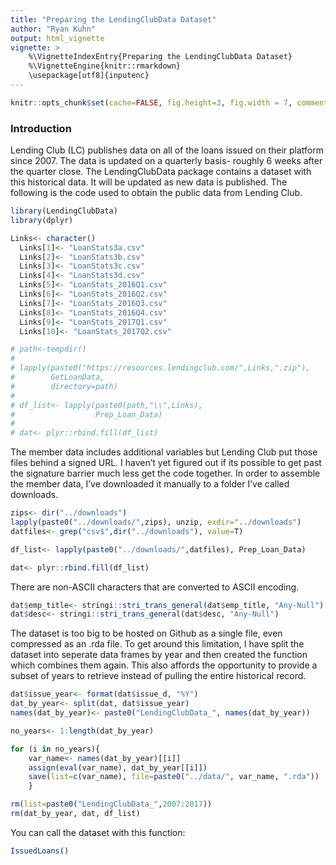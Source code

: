 ```yaml
---
title: "Preparing the LendingClubData Dataset"
author: "Ryan Kuhn"
output: html_vignette
vignette: >
    %\VignetteIndexEntry{Preparing the LendingClubData Dataset}
    %\VignetteEngine{knitr::rmarkdown}
    \usepackage[utf8]{inputenc}
---
```


```r
knitr::opts_chunk$set(cache=FALSE, fig.height=3, fig.width = 7, comment=NULL, eval=F, tidy=F, width=80, message = F, warning= F)
```

### Introduction  
Lending Club (LC) publishes data on all of the loans issued on their platform since 2007. The data is updated on a quarterly basis- roughly 6 weeks after the quarter close. The LendingClubData package contains a dataset with this historical data.  It will be updated as new data is published.  The following is the code used to obtain the public data from Lending Club.

```r
library(LendingClubData)
library(dplyr)
```

```r
Links<- character()
  Links[1]<- "LoanStats3a.csv" 
  Links[2]<- "LoanStats3b.csv"
  Links[3]<- "LoanStats3c.csv"
  Links[4]<- "LoanStats3d.csv"
  Links[5]<- "LoanStats_2016Q1.csv"
  Links[6]<- "LoanStats_2016Q2.csv"
  Links[7]<- "LoanStats_2016Q3.csv"
  Links[8]<- "LoanStats_2016Q4.csv"
  Links[9]<- "LoanStats_2017Q1.csv"
  Links[10]<- "LoanStats_2017Q2.csv"

# path<-tempdir()
# 
# lapply(paste0("https://resources.lendingclub.com/",Links,".zip"), 
#        GetLoanData, 
#        directory=path)
# 
# df_list<- lapply(paste0(path,"\\",Links), 
#                  Prep_Loan_Data)
# 
# dat<- plyr::rbind.fill(df_list)
```

The member data includes additional variables but Lending Club put those files behind a signed URL. I haven't yet figured out if its possible to get past the signature barrier much less get the code together.  In order to assemble the member data, I've downloaded it manually to a folder I've called downloads.  

```r
zips<- dir("../downloads") 
lapply(paste0("../downloads/",zips), unzip, exdir="../downloads")
datfiles<- grep("csv$",dir("../downloads"), value=T)

df_list<- lapply(paste0("../downloads/",datfiles), Prep_Loan_Data)

dat<- plyr::rbind.fill(df_list)
```

There are non-ASCII characters that are converted to ASCII encoding.

```r
dat$emp_title<- stringi::stri_trans_general(dat$emp_title, "Any-Null")
dat$desc<- stringi::stri_trans_general(dat$desc, "Any-Null")
```

The dataset is too big to be hosted on Github as a single file, even compressed as an .rda file. To get around this limitation, I have split the dataset into seperate data frames by year and then created the \code{IssuedLoans()} function which combines them again.  This also affords the opportunity to provide a subset of years to retrieve instead of pulling the entire historical record.

```r
dat$issue_year<- format(dat$issue_d, "%Y")
dat_by_year<- split(dat, dat$issue_year)
names(dat_by_year)<- paste0("LendingClubData_", names(dat_by_year))

no_years<- 1:length(dat_by_year)

for (i in no_years){
    var_name<- names(dat_by_year)[[i]]
    assign(eval(var_name), dat_by_year[[i]])
    save(list=c(var_name), file=paste0("../data/", var_name, ".rda"))
    }

rm(list=paste0("LendingClubData_",2007:2017))
rm(dat_by_year, dat, df_list)
```

You can call the dataset with this function:
```r
IssuedLoans()
```
